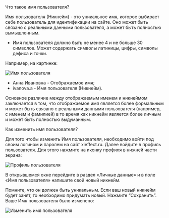 
<AnchorHeading type="h1" id="nickname">
  Что такое имя пользователя?
</AnchorHeading>

Имя пользователя (Никнейм) - это уникальное имя, которое выбирает себе пользователь для идентификации на сайте. Оно может быть связано с реальными данными пользователя, а может быть полностью вымышленным.

- Имя пользователя должно быть не менее 4 и не больше 30 символов. Может содержать символы латиницы, цифры, символы дефиса и точки.

Например, на картинке:

<Image
  width={960}
  height={116}
  src="/assets/markdown/work-beginning/username.png"
  alt="Имя пользователя"
  noRatio
/>

- Анна Ивановна - Отображаемое имя;
- ivanova.a - Имя пользователя (Никнейм).

Основное различие между отображаемым именем и никнеймом заключается в том, что отображаемое имя является более формальным и может быть связано с реальными данными пользователя (например, с именем и фамилией) в то время как никнейм является более личным и может быть полностью выдуманным.

<AnchorHeading type="h2" id="change-nickname">
  Как изменить имя пользователя?
</AnchorHeading>

Для того чтобы изменить Имя пользователя, необходимо войти под своим логином и паролем на сайт <Link href="https://xieffect.ru/">xieffect.ru</Link>. Далее войдите в профиль пользователя. Для этого нажмите на иконку профиля в нижней части экрана:

<Image
  width={248}
  height={686}
  src="/assets/markdown/account/profile.jpeg"
  alt="Профиль пользователя"
/>

В открывшемся окне перейдите в раздел «Личные данные» и в поле «Имя пользователя» напишите свой новый никнейм. 

Помните, что он должен быть уникальным. Если ваш новый никнейм будет занят, то необходимо придумать новый. Нажмите “Сохранить”. Ваше Имя пользователя было изменено:

<Image
  width={960}
  height={403}
  src="/assets/markdown/work-beginning/change-nickname.jpg"
  alt="Изменить имя пользователя"
  noRatio
/>
